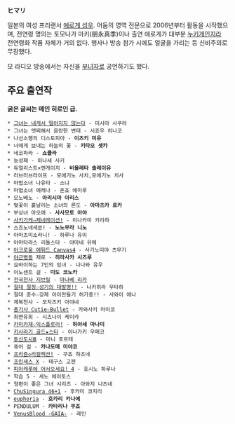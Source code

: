 '''ヒマリ'''

일본의 여성 프리랜서 [[에로게 성우]]. 어둠의 영역 전문으로 2006년부터 활동을 시작했으며, 전연령 명의는 토모나가 마키(朋永真季)이나 출연 에로게가 대부분 [[누키게]]인지라 전연령화 작품 자체가 거의 없다. 행사나 방송 참가 시에도 얼굴을 가리는 등 신비주의로 무장했다.

모 라디오 방송에서는 자신을 [[부녀자]]로 공언하기도 했다.

== 주요 출연작 ==
'''굵은 글씨는 메인 히로인 급.'''
 * [[그녀는 내게서 떨어지지 않는다]] - 미시마 사쿠라
 * 그녀는 엣찌해서 음란한 변태 - 시죠우 히나코
 * 나선소행의 디스토피아 - '''이츠키 미유'''
 * 너에게 보내는 하늘의 꽃 - '''키타오 셋카'''
 * 네코파라 - '''쇼콜라'''
 * 능성패 - 히나세 사키
 * 듀얼리스트×엔게이지 - '''비올레타 솔레이유'''
 * 러브러브라이프 - 모에기노 사치,모에기노 치사
 * 마법소녀 나유타 - 소냐
 * 마법소녀 에레나 - 혼죠 에미루
 * 모노베노 - '''아리시마 아리스'''
 * 벚꽃이 흩날리는 소녀의 론도 - '''아마츠카 료카'''
 * 부상녀 아오에 - '''사사모토 아야'''
 * [[사키가케⇒제네레이션!]] - 미나카미 키리하
 * 스즈노네세븐! - '''노노무라 니노'''
 * 아마츠미소라니! - 하루나 유이
 * 아마타라스 리들스타 - 야마네 유메
 * [[아크로움 에튀드 Canvas4]] - 사기노미야 츠무기
 * [[야근병동]] 제로 - '''히라사카 시즈루'''
 * 요바이하는 7인의 잉녀 - 나나와 유우
 * 이노센트 걸 - '''미도 코노카'''
 * [[전국천사 지브릴]] - [[마나베 리카]]
 * [[절대 절정☆성기의 대발명!!]] - 나카히라 우타하
 * 절대 준수☆강제 아이만들기 허가증!! - 사와이 에나
 * 제복천사 - 모치즈키 아야네
 * [[총기사 Cutie☆Bullet]] - 카와사키 마이코
 * 최면유희 - 시즈나이 케이카
 * [[카미카제☆익스플로러!]] - '''하야세 마나미'''
 * [[키사라기 골드★스타]] - 이나가키 우메코
 * [[투신도시Ⅲ]] - 마니 포르테
 * 퓨어 걸 - '''카나도메 미야코'''
 * [[프리즘◇리컬렉션!]] - 쿠죠 하츠네
 * [[프린세스 X]] - 테구스 고젠
 * [[피아캐롯에 어서오세요! 4]] - 호시노 하루나
 * 학습 5 - 세노 에이토스
 * 형편이 좋은 그녀 시리즈 - 아와지 나츠네
 * [[ChuSingura 46+1]] - 후카미 코지리
 * [[euphoria]] - '''호카리 카나에'''
 * PENDULUM - '''카타리나 쿠죠'''
 * [[VenusBlood -GAIA-]] - 레인
